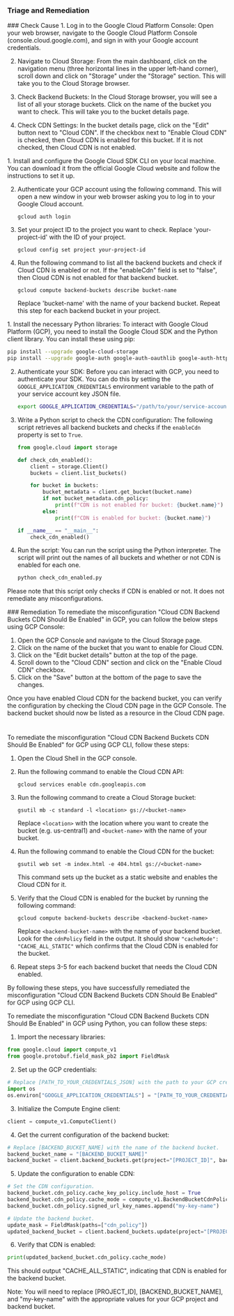
### Triage and Remediation
<Tabs>

<Tab title='Cause'>
### Check Cause
<AccordionGroup>
<Accordion title='Using Console' defaultOpen='true'>
1. Log in to the Google Cloud Platform Console: Open your web browser, navigate to the Google Cloud Platform Console (console.cloud.google.com), and sign in with your Google account credentials.

2. Navigate to Cloud Storage: From the main dashboard, click on the navigation menu (three horizontal lines in the upper left-hand corner), scroll down and click on "Storage" under the "Storage" section. This will take you to the Cloud Storage browser.

3. Check Backend Buckets: In the Cloud Storage browser, you will see a list of all your storage buckets. Click on the name of the bucket you want to check. This will take you to the bucket details page.

4. Check CDN Settings: In the bucket details page, click on the "Edit" button next to "Cloud CDN". If the checkbox next to "Enable Cloud CDN" is checked, then Cloud CDN is enabled for this bucket. If it is not checked, then Cloud CDN is not enabled.
</Accordion>

<Accordion title='Using CLI'>
1. Install and configure the Google Cloud SDK CLI on your local machine. You can download it from the official Google Cloud website and follow the instructions to set it up.

2. Authenticate your GCP account using the following command. This will open a new window in your web browser asking you to log in to your Google Cloud account.
   ```
   gcloud auth login
   ```

3. Set your project ID to the project you want to check. Replace 'your-project-id' with the ID of your project.
   ```
   gcloud config set project your-project-id
   ```

4. Run the following command to list all the backend buckets and check if Cloud CDN is enabled or not. If the "enableCdn" field is set to "false", then Cloud CDN is not enabled for that backend bucket.
   ```
   gcloud compute backend-buckets describe bucket-name
   ```
   Replace 'bucket-name' with the name of your backend bucket. Repeat this step for each backend bucket in your project.
</Accordion>

<Accordion title='Using Python'>
1. Install the necessary Python libraries: To interact with Google Cloud Platform (GCP), you need to install the Google Cloud SDK and the Python client library. You can install these using pip:

   ```bash
   pip install --upgrade google-cloud-storage
   pip install --upgrade google-auth google-auth-oauthlib google-auth-httplib2 google-api-python-client
   ```

2. Authenticate your SDK: Before you can interact with GCP, you need to authenticate your SDK. You can do this by setting the `GOOGLE_APPLICATION_CREDENTIALS` environment variable to the path of your service account key JSON file.

   ```bash
   export GOOGLE_APPLICATION_CREDENTIALS="/path/to/your/service-account-file.json"
   ```

3. Write a Python script to check the CDN configuration: The following script retrieves all backend buckets and checks if the `enableCdn` property is set to `True`.

   ```python
   from google.cloud import storage

   def check_cdn_enabled():
       client = storage.Client()
       buckets = client.list_buckets()

       for bucket in buckets:
           bucket_metadata = client.get_bucket(bucket.name)
           if not bucket_metadata.cdn_policy:
               print(f"CDN is not enabled for bucket: {bucket.name}")
           else:
               print(f"CDN is enabled for bucket: {bucket.name}")

   if __name__ == "__main__":
       check_cdn_enabled()
   ```

4. Run the script: You can run the script using the Python interpreter. The script will print out the names of all buckets and whether or not CDN is enabled for each one.

   ```bash
   python check_cdn_enabled.py
   ```
   
Please note that this script only checks if CDN is enabled or not. It does not remediate any misconfigurations.
</Accordion>

</AccordionGroup>
</Tab>
<Tab title='Remediation'>
### Remediation

<AccordionGroup>
<Accordion title='Using Console' defaultOpen='true'>
To remediate the misconfiguration "Cloud CDN Backend Buckets CDN Should Be Enabled" in GCP, you can follow the below steps using GCP Console:

1. Open the GCP Console and navigate to the Cloud Storage page.
2. Click on the name of the bucket that you want to enable for Cloud CDN.
3. Click on the "Edit bucket details" button at the top of the page.
4. Scroll down to the "Cloud CDN" section and click on the "Enable Cloud CDN" checkbox.
5. Click on the "Save" button at the bottom of the page to save the changes.

Once you have enabled Cloud CDN for the backend bucket, you can verify the configuration by checking the Cloud CDN page in the GCP Console. The backend bucket should now be listed as a resource in the Cloud CDN page.

#
</Accordion>

<Accordion title='Using CLI'>
To remediate the misconfiguration "Cloud CDN Backend Buckets CDN Should Be Enabled" for GCP using GCP CLI, follow these steps:

1. Open the Cloud Shell in the GCP console.
2. Run the following command to enable the Cloud CDN API:

   ```
   gcloud services enable cdn.googleapis.com
   ```

3. Run the following command to create a Cloud Storage bucket:

   ```
   gsutil mb -c standard -l <location> gs://<bucket-name>
   ```
   Replace `<location>` with the location where you want to create the bucket (e.g. us-central1) and `<bucket-name>` with the name of your bucket.

4. Run the following command to enable the Cloud CDN for the bucket:

   ```
   gsutil web set -m index.html -e 404.html gs://<bucket-name>
   ```

   This command sets up the bucket as a static website and enables the Cloud CDN for it.

5. Verify that the Cloud CDN is enabled for the bucket by running the following command:

   ```
   gcloud compute backend-buckets describe <backend-bucket-name>
   ```

   Replace `<backend-bucket-name>` with the name of your backend bucket. Look for the `cdnPolicy` field in the output. It should show `"cacheMode": "CACHE_ALL_STATIC"` which confirms that the Cloud CDN is enabled for the bucket.

6. Repeat steps 3-5 for each backend bucket that needs the Cloud CDN enabled.

By following these steps, you have successfully remediated the misconfiguration "Cloud CDN Backend Buckets CDN Should Be Enabled" for GCP using GCP CLI.
</Accordion>

<Accordion title='Using Python'>
To remediate the misconfiguration "Cloud CDN Backend Buckets CDN Should Be Enabled" in GCP using Python, you can follow these steps:

1. Import the necessary libraries:

```python
from google.cloud import compute_v1
from google.protobuf.field_mask_pb2 import FieldMask
```

2. Set up the GCP credentials:

```python
# Replace [PATH_TO_YOUR_CREDENTIALS_JSON] with the path to your GCP credentials JSON file.
import os
os.environ["GOOGLE_APPLICATION_CREDENTIALS"] = "[PATH_TO_YOUR_CREDENTIALS_JSON]"
```

3. Initialize the Compute Engine client:

```python
client = compute_v1.ComputeClient()
```

4. Get the current configuration of the backend bucket:

```python
# Replace [BACKEND_BUCKET_NAME] with the name of the backend bucket.
backend_bucket_name = "[BACKEND_BUCKET_NAME]"
backend_bucket = client.backend_buckets.get(project="[PROJECT_ID]", backend_bucket=backend_bucket_name)
```

5. Update the configuration to enable CDN:

```python
# Set the CDN configuration.
backend_bucket.cdn_policy.cache_key_policy.include_host = True
backend_bucket.cdn_policy.cache_mode = compute_v1.BackendBucketCdnPolicy.CacheMode.CACHE_ALL_STATIC
backend_bucket.cdn_policy.signed_url_key_names.append("my-key-name")

# Update the backend bucket.
update_mask = FieldMask(paths=["cdn_policy"])
updated_backend_bucket = client.backend_buckets.update(project="[PROJECT_ID]", backend_bucket=backend_bucket_name, backend_bucket_resource=backend_bucket, update_mask=update_mask)
```

6. Verify that CDN is enabled:

```python
print(updated_backend_bucket.cdn_policy.cache_mode)
```

This should output "CACHE_ALL_STATIC", indicating that CDN is enabled for the backend bucket.

Note: You will need to replace [PROJECT_ID], [BACKEND_BUCKET_NAME], and "my-key-name" with the appropriate values for your GCP project and backend bucket.
</Accordion>

</AccordionGroup>
</Tab>
</Tabs>
